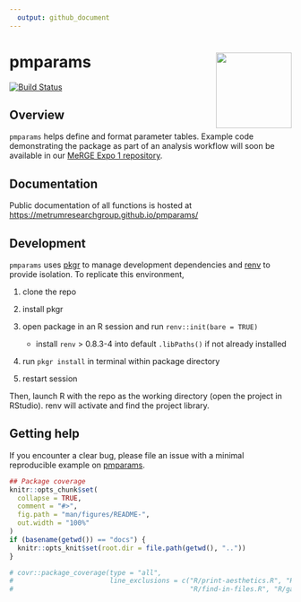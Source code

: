```yaml
---
  output: github_document
---
```


<!-- README.md is generated from README.Rmd. Please edit that file -->


# pmparams <a href='https:/metrumresearchgroup.github.io/pmparams'><img src='man/figures/logo.png' align="right" width="135px"/></a>

<!-- badges: start -->

[![Build Status](https://github-drone.metrumrg.com/api/badges/metrumresearchgroup/pmparams/status.svg)](https://github-drone.metrumrg.com/metrumresearchgroup/pmparams)
<!-- badges: end -->

## Overview 
`pmparams` helps define and format parameter tables. Example code demonstrating the package as part of an analysis workflow will soon be available in our [MeRGE Expo 1 repository](https://github.com/metrumresearchgroup/expo1-nonmem-foce/).

## Documentation
Public documentation of all functions is hosted at [https://metrumresearchgroup.github.io/pmparams/](https://metrumresearchgroup.github.io/pmparams/)


## Development

`pmparams` uses [pkgr](https://github.com/metrumresearchgroup/pkgr) to manage
development dependencies and [renv](https://rstudio.github.io/renv/) to
provide isolation. To replicate this environment,

1.  clone the repo

2.  install pkgr

3.  open package in an R session and run `renv::init(bare = TRUE)`

    -   install `renv` \> 0.8.3-4 into default `.libPaths()` if not
        already installed

4.  run `pkgr install` in terminal within package directory

5.  restart session

Then, launch R with the repo as the working directory (open the project
in RStudio). renv will activate and find the project library.

## Getting help

If you encounter a clear bug, please file an issue with a minimal reproducible example on [pmparams](https://github.com/pmparams/issues). 

```r
## Package coverage
knitr::opts_chunk$set(
  collapse = TRUE,
  comment = "#>",
  fig.path = "man/figures/README-",
  out.width = "100%"
)
if (basename(getwd()) == "docs") {
  knitr::opts_knit$set(root.dir = file.path(getwd(), ".."))
}
```

```r
# covr::package_coverage(type = "all", 
#                        line_exclusions = c("R/print-aesthetics.R", "R/list-files-of-type.R", 
#                                            "R/find-in-files.R", "R/gather-flags.R"))
```
